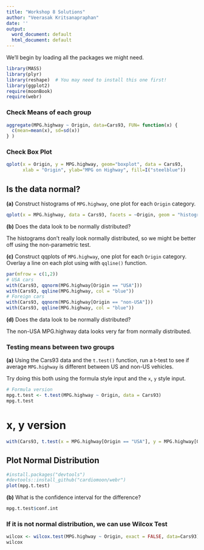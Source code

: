 ```yaml
---
title: "Workshop 8 Solutions"
author: "Veerasak Kritsanapraphan"
date: ''
output:
  word_document: default
  html_document: default
---
```


We'll begin by loading all the packages we might need.
```r
library(MASS)
library(plyr)
library(reshape)  # You may need to install this one first!
library(ggplot2)
require(moonBook)
require(webr)
```
### Check Means of each group
```r
aggregate(MPG.highway ~ Origin, data=Cars93, FUN= function(x) {
  c(mean=mean(x), sd=sd(x))
} )
```
### Check Box Plot
```r
qplot(x = Origin, y = MPG.highway, geom="boxplot", data = Cars93,
      xlab = "Origin", ylab="MPG on Highway", fill=I("steelblue"))
```

## Is the data normal?

**(a)** Construct histograms of `MPG.highway`, one plot for each `Origin` category.

```r
qplot(x = MPG.highway, data = Cars93, facets = ~Origin, geom = "histogram", fill = Origin, binwidth = 2)
```

**(b)** Does the data look to be normally distributed?

The histograms don't really look normally distributed, so we might be better off using the non-parametric test.

**(c)** Construct qqplots of `MPG.highway`, one plot for each `Origin` category.  Overlay a line on each plot using with `qqline()` function.

```r
par(mfrow = c(1,2))
# USA cars
with(Cars93, qqnorm(MPG.highway[Origin == "USA"]))
with(Cars93, qqline(MPG.highway, col = "blue"))
# Foreign cars
with(Cars93, qqnorm(MPG.highway[Origin == "non-USA"]))
with(Cars93, qqline(MPG.highway, col = "blue"))
```

**(d)** Does the data look to be normally distributed?

The non-USA MPG.highway data looks very far from normally distributed.


### Testing means between two groups

**(a)** Using the Cars93 data and the `t.test()` function, run a t-test to see if average `MPG.highway` is different between US and non-US vehicles.

Try doing this both using the formula style input and the `x`, `y` style input.

```r
# Formula version
mpg.t.test <- t.test(MPG.highway ~ Origin, data = Cars93)
mpg.t.test
```

# x, y version
```r
with(Cars93, t.test(x = MPG.highway[Origin == "USA"], y = MPG.highway[Origin == "non-USA"], alternative="greater"))
```

## Plot Normal Distribution
```r
#install.packages("devtools")
#devtools::install_github("cardiomoon/webr")
plot(mpg.t.test)

```

**(b)** What is the confidence interval for the difference?

```r
mpg.t.test$conf.int
```

### If it is not normal distribution, we can use Wilcox Test
```r
wilcox <- wilcox.test(MPG.highway ~ Origin, exact = FALSE, data=Cars93)
wilcox

```


